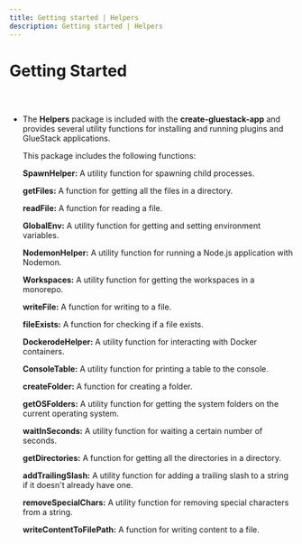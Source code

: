 ```yaml
---
title: Getting started | Helpers
description: Getting started | Helpers
---
```



<Meta title="Helpers/Getting Started" />

# Getting Started

##

<br/>

* The **Helpers** package is included with the **create-gluestack-app** and provides several utility functions for installing and running plugins and GlueStack applications.

  This package includes the following functions:

    **SpawnHelper:** A utility function for spawning child processes.
    
    **getFiles:** A function for getting all the files in a directory.
    
    **readFile:** A function for reading a file.
    
    **GlobalEnv:** A utility function for getting and setting environment variables.
    
    **NodemonHelper:** A utility function for running a Node.js application with Nodemon.
    
    **Workspaces:** A utility function for getting the workspaces in a monorepo.
    
    **writeFile:** A function for writing to a file.
    
    **fileExists:** A function for checking if a file exists.
    
    **DockerodeHelper:** A utility function for interacting with Docker containers.
    
    **ConsoleTable:** A utility function for printing a table to the console.
    
    **createFolder:** A function for creating a folder.
    
    **getOSFolders:** A utility function for getting the system folders on the current operating system.
    
    **waitInSeconds:** A utility function for waiting a certain number of seconds.
    
    **getDirectories:** A function for getting all the directories in a directory.
    
    **addTrailingSlash:** A utility function for adding a trailing slash to a string if it doesn't already have one.
    
    **removeSpecialChars:** A utility function for removing special characters from a string.
    
    **writeContentToFilePath:** A function for writing content to a file.
  